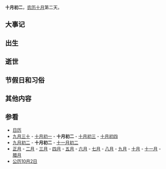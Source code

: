 {{Lunar10Calendar}}
'''十月初二'''，[[农历|农历]][[十月_(农历)|十月]]第二天。

==大事记==

==出生==

==逝世==

==节假日和习俗==

==其他内容==

==参看==
*[[历史上的今天|日历]]
*[[九月三十|九月三十]] - [[十月初一|十月初一]] - '''十月初二''' - [[十月初三|十月初三]] - [[十月初四|十月初四]]
*[[九月初二|九月初二]] - '''十月初二''' - [[十一月初二|十一月初二]]
*[[正月|正月]] - [[二月_(农历)|二月]] - [[三月_(农历)|三月]] - [[四月_(农历)|四月]] - [[五月_(农历)|五月]] - [[六月_(农历)|六月]] - [[七月_(农历)|七月]] - [[八月_(农历)|八月]] - [[九月_(农历)|九月]] - [[十月_(农历)|十月]] - [[十一月_(农历)|十一月]] - [[腊月|腊月]]
*[[公历|公历]][[10月2日|10月2日]]